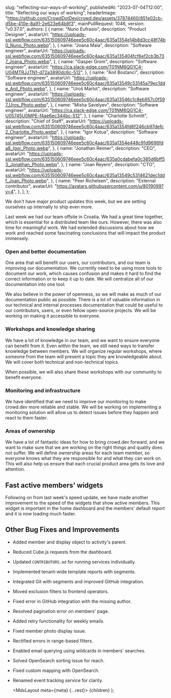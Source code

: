 
  slug: "reflecting-our-ways-of-working",
  publishedAt: "2023-07-04T12:00",
  title: "Reflecting our ways of working",
  headerImage:
    "https://github.com/CrowdDotDev/crowd.dev/assets/37874460/851e02cb-d5be-410e-8a91-2e623e64b8f3",
  mainPullRequest: 1046,
  version: "v0.37.0",
  authors: [
    {
      name: "Nuno Eufrasio",
      description: "Product Designer",
      avatarUrl:
        "https://uploads-ssl.webflow.com/635150609746eee5c60c4aac/635a1354e14b8d3cc48f74b0_Nuno_Photo.webp",
    },
    {
      name: "Joana Maia",
      description: "Software engineer",
      avatarUrl:
        "https://uploads-ssl.webflow.com/635150609746eee5c60c4aac/635a135404fcf6ef2cb3b737_Joana_Photo.webp",
    },
    {
      name: "Gasper Grom",
      description: "Software engineer",
      avatarUrl: "https://ca.slack-edge.com/T01NM6QG1C4-U04MTRJJTN1-d72a3890dc6c-512",
    },
    {
      name: "Anil Bostanci",
      description: "Software engineer",
      avatarUrl:
        "https://uploads-ssl.webflow.com/635150609746eee5c60c4aac/635a13549c53145a79ec1dde_Anil_Photo.webp",
    },
    {
      name: "Uroš Marlot",
      description: "Software engineer",
      avatarUrl:
        "https://uploads-ssl.webflow.com/635150609746eee5c60c4aac/635a13546c1c8eb957c0f597_Uros_Photo.webp",
    },
    {
      name: "Misha Savelyev",
      description: "Software engineer",
      avatarUrl: "https://ca.slack-edge.com/T01NM6QG1C4-U05745U0MPE-f4ae6ec344bc-512",
    },
    {
      name: "Charlotte Schmitt",
      description: "Chief of Staff",
      avatarUrl:
        "https://uploads-ssl.webflow.com/635150609746eee5c60c4aac/635a1354fd6f246cb97defc2_Charlotte_Photo.webp",
    },
    {
      name: "Igor Kotua",
      description: "Software engineer",
      avatarUrl:
        "https://uploads-ssl.webflow.com/635150609746eee5c60c4aac/635a1354e448c91d9696fda8_Igor_Photo.webp",
    },
    {
      name: "Jonathan Reimer",
      description: "CEO",
      avatarUrl:
        "https://uploads-ssl.webflow.com/635150609746eee5c60c4aac/635a0cdabefa0c385d6bff53_Jonathan_Photo.webp",
    },
    {
      name: "Joan Reyero",
      description: "CTO",
      avatarUrl:
        "https://uploads-ssl.webflow.com/635150609746eee5c60c4aac/635a13549c5314621dec1ddf_Joan_Photo.webp",
    },
    {
      name: "Peer Richelsen",
      description: "External contributor",
      avatarUrl: "https://avatars.githubusercontent.com/u/8019099?v=4",
    },
  ],
};

We don't have major product updates this week, but we are setting ourselves up internally to ship even more.

Last week we had our team offsite in Croatia. We had a great time together, which is essential for a distributed team like ours.
However, there was also time for meaningful work. We had extended discussions about how we work and reached some fascinating conclusions that will impact the product immensely.

### Open and better documentation

One area that will benefit our users, our contributors, and our team is improving our documentation.
We currently need to be using more tools to document our work, which causes confusion and makes it hard to find the correct information
or to keep it up to date. We will centralize all of our documentation into one tool.

We also believe in the power of openness, so we will make as much of our documentation public as possible.
There is a lot of valuable information in our technical and internal processes documentation that could be useful
to our contributors, users, or even fellow open-source projects. We will be working on making it accessible to everyone.

### Workshops and knowledge sharing

We have a lot of knowledge in our team, and we want to ensure everyone can benefit from it. Even within the team,
we still need ways to transfer knowledge between members. We will organize regular workshops, where someone from the team
will present a topic they are knowledgeable about. We will cover both technical and non-technical topics.

When possible, we will also share these workshops with our community to benefit everyone.

### Monitoring and infrastructure

We have identified that we need to improve our monitoring to make crowd.dev more reliable and stable. We will be working on
implementing a monitoring solution will allow us to detect issues before they happen and react to them faster.

### Areas of ownership

We have a lot of fantastic ideas for how to bring crowd.dev forward, and we want to make sure that we are working on the
right things and quality does not suffer.
We will define ownership areas for each team member, so everyone knows what they are responsible for and what they can work on.
This will also help us ensure that each crucial product area gets its love and attention.

## Fast active members' widgets

Following on from last week's speed update, we have made another improvement to the speed of the widgets that show active members.
This widget is important in the home dashboard and the members' default report and it is now loading much faster.

## Other Bug Fixes and Improvements

- Added member and display object to activity's parent. <PullRequest number="987"/>
- Reduced Cube.js requests from the dashboard. <PullRequest number="1010"/>
- Updated `CONTRIBUTORS.md` for running services individually. <PullRequest number="1029"/>
- Implemented tenant-wide template reports with segments. <PullRequest number="1011"/>
- Integrated Git with segments and improved GitHub integration. <PullRequest number="994"/>
- Moved exclusion filters to frontend operators. <PullRequest number="1033"/>
- Fixed error in GitHub integration with the missing author. <PullRequest number="1036"/>
- Resolved pagination error on members' page. <PullRequest number="1023"/>
- Added retry functionality for weekly emails. <PullRequest number="1007"/>
- Fixed member photo display issue. <PullRequest number="1034"/>
- Rectified errors in range-based filters. <PullRequest number="1037"/>
- Enabled email querying using wildcards in members' searches. <PullRequest number="1024"/>
- Solved OpenSearch sorting issue for reach. <PullRequest number="1022"/>
- Fixed custom mapping with OpenSearch. <PullRequest number="1019"/>
- Renamed event tracking service for clarity. <PullRequest number="1008"/>

  <MdxLayout meta={meta} {...rest}>
    {children}
  </MdxLayout>
);
